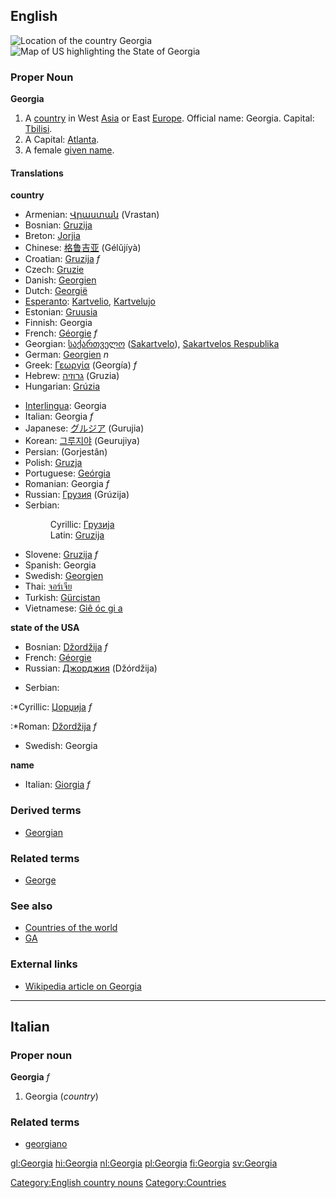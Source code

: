 ==English==
{{wikipedia}}
[[Image:LocationGeorgia.png|thumb|right|Location of the country Georgia]]
[[Image:Map of USA highlighting Georgia.png|thumb|right|Map of US highlighting the State of Georgia]]
===Proper Noun===
'''Georgia'''
#A [[country]] in West [[Asia]] or East [[Europe]]. Official name: Georgia. Capital: [[Tbilisi]].
#A {{USstate}} Capital: [[Atlanta]].
#A female [[given name]].

====Translations====
'''country'''
{{top}}
*Armenian: [[Վրաստան]] (Vrastan)
*Bosnian: [[Gruzija]] {{f}}
*Breton: [[Jorjia]]
*Chinese: [[格鲁吉亚]] (Gélŭjíyà)
*Croatian: [[Gruzija]] ''f''
*Czech: [[Gruzie]]
*Danish: [[Georgien]]
*Dutch: [[Georgië]]
*[[Esperanto]]: [[Kartvelio]], [[Kartvelujo]]
*Estonian: [[Gruusia]]
*Finnish: Georgia
*French: [[Géorgie]] ''f''
*Georgian: [[საქართველო]] ([[Sakartvelo]]), [[Sakartvelos Respublika]]
*German: [[Georgien]] ''n''
*Greek: [[Γεωργία]] (Georgía) ''f''
*Hebrew: [[גרוזיה]] (Gruzia)
*Hungarian: [[Grúzia]]
{{mid}}
*[[Interlingua]]: Georgia
*Italian: Georgia ''f''
*Japanese: [[グルジア]] (Gurujia)
*Korean: [[그루지야]] (Geurujiya)
*Persian: {{FAchar|[[گرجستان]]}} (Gorjestân)
*Polish: [[Gruzja]]
*Portuguese: [[Geórgia]]
*Romanian: Georgia ''f''
*Russian: [[Грузия]] (Grúzija) {{f}}
*Serbian:
*:Cyrillic: [[Грузија]] {{f}}
*:Latin: [[Gruzija#Serbian|Gruzija]] {{f}}
*Slovene: [[Gruzija]] ''f''
*Spanish: Georgia
*Swedish: [[Georgien]]
*Thai: [[จอร์เจีย]]
*Turkish: [[Gürcistan]]
*Vietnamese: [[Giê óc gi a]]
{{bottom}}

'''state of the USA'''
{{top}}
*Bosnian: [[Džordžija]] ''f''
*French: [[Géorgie]]
*Russian: [[Джорджия]] (Džórdžija) {{f}}
{{mid}}
*Serbian:
:*Cyrillic: [[Џорџија]] ''f''
:*Roman: [[Džordžija#Serbian|Džordžija]] ''f''
*Swedish: Georgia
{{bottom}}

'''name'''
{{top}}
*Italian: [[Giorgia]] ''f''
{{mid}}
{{bottom}}

===Derived terms===
*[[Georgian]]

===Related terms===
*[[George]]

===See also===
*[[Countries of the world]]
*[[GA]]

===External links===
*[[w:Georgia (country)|Wikipedia article on Georgia]]
{{pedialite}}

----

==Italian==
===Proper noun===
'''Georgia''' ''f''

# Georgia (''country'')

===Related terms===
*[[georgiano]]

[[Category:English country nouns]]
[[Category:Countries]]

[[gl:Georgia]]
[[hi:Georgia]]
[[nl:Georgia]]
[[pl:Georgia]]
[[fi:Georgia]]
[[sv:Georgia]]